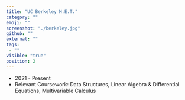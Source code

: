 ```yaml
---
title: "UC Berkeley M.E.T."
category: ""
emoji: ""
screenshot: "./berkeley.jpg"
github: ""
external: ""
tags: 
 - ""
visible: "true"
position: 2
---
```

* 2021 - Present
* Relevant Coursework: Data Structures, Linear Algebra & Differential Equations, Multivariable Calculus
